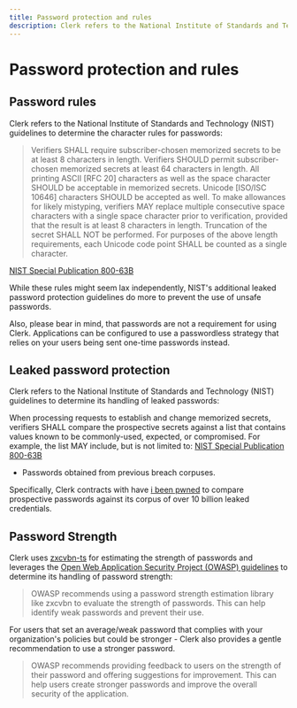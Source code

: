 ```yaml
---
title: Password protection and rules
description: Clerk refers to the National Institute of Standards and Technology (NIST) guidelines to determine the character rules for passwords.
---
```


# Password protection and rules

## Password rules

Clerk refers to the National Institute of Standards and Technology (NIST) guidelines to determine the character rules for passwords:

> Verifiers SHALL require subscriber-chosen memorized secrets to be at least 8 characters in length. Verifiers SHOULD permit subscriber-chosen memorized secrets at least 64 characters in length. All printing ASCII [RFC 20] characters as well as the space character SHOULD be acceptable in memorized secrets. Unicode [ISO/ISC 10646] characters SHOULD be accepted as well. To make allowances for likely mistyping, verifiers MAY replace multiple consecutive space characters with a single space character prior to verification, provided that the result is at least 8 characters in length. Truncation of the secret SHALL NOT be performed. For purposes of the above length requirements, each Unicode code point SHALL be counted as a single character.

​[NIST Special Publication 800-63B​](https://pages.nist.gov/800-63-3/sp800-63b.html#sec5)

While these rules might seem lax independently, NIST's additional leaked password protection guidelines do more to prevent the use of unsafe passwords.

Also, please bear in mind, that passwords are not a requirement for using Clerk. Applications can be configured to use a passwordless strategy that relies on your users being sent one-time passwords instead.

## Leaked password protection
Clerk refers to the National Institute of Standards and Technology (NIST) guidelines to determine its handling of leaked passwords:

When processing requests to establish and change memorized secrets, verifiers SHALL compare the prospective secrets against a list that contains values known to be commonly-used, expected, or compromised. For example, the list MAY include, but is not limited to:​ [NIST Special Publication 800-63B​](https://pages.nist.gov/800-63-3/sp800-63b.html#sec5)

- Passwords obtained from previous breach corpuses.

Specifically, Clerk contracts with have [i been pwned](https://haveibeenpwned.com/) to compare prospective passwords against its corpus of over 10 billion leaked credentials.

## Password Strength
Clerk uses [zxcvbn-ts](https://zxcvbn-ts.github.io/zxcvbn/) for estimating the strength of passwords and leverages the [Open Web Application Security Project (OWASP) guidelines](https://cheatsheetseries.owasp.org/cheatsheets/Password_Storage_Cheat_Sheet.html) to determine its handling of password strength:

> OWASP recommends using a password strength estimation library like zxcvbn to evaluate the strength of passwords. This can help identify weak passwords and prevent their use.​

For users that set an average/weak password that complies with your organization's policies but could be stronger - Clerk also provides a gentle recommendation to use a stronger password.

> OWASP recommends providing feedback to users on the strength of their password and offering suggestions for improvement. This can help users create stronger passwords and improve the overall security of the application.
